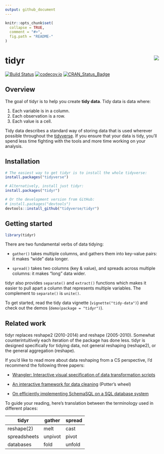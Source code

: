 ```yaml
---
output: github_document
---
```


<!-- README.md is generated from README.Rmd. Please edit that file -->

```r
knitr::opts_chunk$set(
  collapse = TRUE,
  comment = "#>",
  fig.path = "README-"
)
```

# tidyr <img src="man/figures/logo.png" align="right" />

[![Build Status](https://travis-ci.org/tidyverse/tidyr.svg?branch=master)](https://travis-ci.org/tidyverse/tidyr) 
[![codecov.io](http://codecov.io/github/tidyverse/tidyr/coverage.svg?branch=master)](http://codecov.io/github/tidyverse/tidyr?branch=master)
[![CRAN_Status_Badge](http://www.r-pkg.org/badges/version/tidyr)](https://cran.r-project.org/package=tidyr)

## Overview

The goal of tidyr is to help you create __tidy data__. Tidy data is data where:

1. Each variable is in a column.
1. Each observation is a row.
1. Each value is a cell.

Tidy data describes a standard way of storing data that is used wherever possible throughout the [tidyverse](http://tidyverse.org). If you ensure that your data is tidy, you'll spend less time fighting with the tools and more time working on your analysis.

## Installation

```r
# The easiest way to get tidyr is to install the whole tidyverse:
install.packages("tidyverse")

# Alternatively, install just tidyr:
install.packages("tidyr")

# Or the development version from GitHub:
# install.packages("devtools")
devtools::install_github("tidyverse/tidyr")
```

## Getting started

```r
library(tidyr)
```

There are two fundamental verbs of data tidying: 

* `gather()` takes multiple columns, and gathers them into key-value pairs: it 
  makes "wide" data longer.

* `spread()` takes two columns (key & value), and spreads across multiple 
  columns: it makes "long" data wider. 

tidyr also provides `separate()` and `extract()` functions which makes it easier to pull apart a column that represents multiple variables. The complement to `separate()` is `unite()`.

To get started, read the tidy data vignette (`vignette("tidy-data")`) and check out the demos (`demo(package = "tidyr")`). 

## Related work

tidyr replaces reshape2 (2010-2014) and reshape (2005-2010). Somewhat counterintuitively each iteration of the package has done less. tidyr is  designed specifically for tidying data, not general reshaping (reshape2), or the general aggregation (reshape).

If you'd like to read more about data reshaping from a CS perspective, I'd recommend the following three papers:

* [Wrangler: Interactive visual specification of data transformation scripts](http://vis.stanford.edu/papers/wrangler)

* [An interactive framework for data cleaning](https://www.eecs.berkeley.edu/Pubs/TechRpts/2000/CSD-00-1110.pdf) (Potter's wheel)

* [On efficiently implementing SchemaSQL on a SQL database system](http://www.vldb.org/conf/1999/P45.pdf)

To guide your reading, here's translation between the terminology used in different places:

| tidyr        | gather  | spread |
|--------------|---------|--------|
| reshape(2)   | melt    | cast   |
| spreadsheets | unpivot | pivot  | 
| databases    | fold    | unfold |

